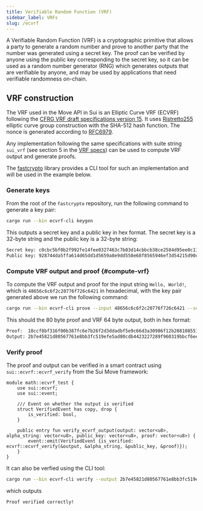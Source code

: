 ```yaml
---
title: Verifiable Random Function (VRF)
sidebar_label: VRFs
slug: /ecvrf
---
```


A Verifiable Random Function (VRF) is a cryptographic primitive that allows a party to generate a random number and prove to another party that the number was generated using a secret key.
The proof can be verified by anyone using the public key corresponding to the secret key, so it can be used as a random number generator (RNG) which generates outputs that are verifiable by anyone, and may be used
by applications that need verifiable randomness on-chain.

## VRF construction

The VRF used in the Move API in Sui is an Elliptic Curve VRF (ECVRF) following the [CFRG VRF draft specifications version 15](https://datatracker.ietf.org/doc/draft-irtf-cfrg-vrf/15/). It uses [Ristretto255](https://ristretto.group) elliptic curve group construction with the SHA-512 hash function. The nonce is generated according to [RFC6979](https://www.rfc-editor.org/info/rfc6979).

Any implementation following the same specifications with suite string `sui_vrf` (see section 5 in the [VRF specs](https://datatracker.ietf.org/doc/draft-irtf-cfrg-vrf/15/)) can be used to compute VRF output and generate proofs.

The [fastcrypto](https://github.com/MystenLabs/fastcrypto) library provides a CLI tool for such an implementation and will be used in the example below.

### Generate keys

From the root of the `fastcrypto` repository, run the following command to generate a key pair:

```bash
cargo run --bin ecvrf-cli keygen
```

This outputs a secret key and a public key in hex format. The secret key is a 32-byte string and the public key is a 32-byte string:

```bash
Secret key: c0cbc5bf0b2f992fe14fee0327463c7b03d14cbbcb38ce2584d95ee0c112b40b
Public key: 928744da5ffa614d65dd1d5659a8e9dd558e68f8565946ef3d54215d90cba015
```

### Compute VRF output and proof {#compute-vrf}

To compute the VRF output and proof for the input string `Hello, World!`, which is `48656c6c6f2c20776f726c6421` in hexadecimal, with the key pair generated above we run the following command:

```bash
cargo run --bin ecvrf-cli prove --input 48656c6c6f2c20776f726c6421 --secret-key c0cbc5bf0b2f992fe14fee0327463c7b03d14cbbcb38ce2584d95ee0c112b40b
```

This should the 80 byte proof and VRF 64 byte output, both in hex format:

```bash
Proof:  18ccf8bf316f00b387fc6e7b26f2d3ddadbf5e9c66d3a30986f12b208108551f9c6da87793a857d79261338a50430074b1dbc7f8f05e492149c51313381248b4229ebdda367146dbbbf95809c7fb330d
Output: 2b7e45821d80567761e8bb3fc519efe5ad80cdb4423227289f960319bbcf6eea1aef30c023617d73f589f98272b87563c6669f82b51dafbeb5b9cf3b17c73437
```

### Verify proof

The proof and output can be verified in a smart contract using `sui::ecvrf::ecvrf_verify` from the Sui Move framework:

```sui-move
module math::ecvrf_test {
    use sui::ecvrf;
    use sui::event;

    /// Event on whether the output is verified
    struct VerifiedEvent has copy, drop {
        is_verified: bool,
    }

    public entry fun verify_ecvrf_output(output: vector<u8>, alpha_string: vector<u8>, public_key: vector<u8>, proof: vector<u8>) {
        event::emit(VerifiedEvent {is_verified: ecvrf::ecvrf_verify(&output, &alpha_string, &public_key, &proof)});
    }
}
```

It can also be verfied using the CLI tool:

```bash
cargo run --bin ecvrf-cli verify --output 2b7e45821d80567761e8bb3fc519efe5ad80cdb4423227289f960319bbcf6eea1aef30c023617d73f589f98272b87563c6669f82b51dafbeb5b9cf3b17c73437 --proof 18ccf8bf316f00b387fc6e7b26f2d3ddadbf5e9c66d3a30986f12b208108551f9c6da87793a857d79261338a50430074b1dbc7f8f05e492149c51313381248b4229ebdda367146dbbbf95809c7fb330d --input 48656c6c6f2c20776f726c6421 --public-key 928744da5ffa614d65dd1d5659a8e9dd558e68f8565946ef3d54215d90cba015
```

which outputs

```bash
Proof verified correctly!
```
